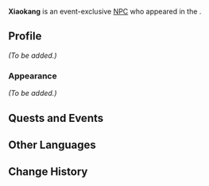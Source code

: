 {{Meta
<!-- Remove this template after adding the missing info -->
|missing_NPC_profile  = yes
}}
{{Character Infobox
|type             = Event NPC
|image            = NPC Xiaokang.png
|realname         = <!-- Optional, if different from in-game name -->
|deceased         = <!-- Past (for deceased prior to events of the game) or free response -->
|region           = Liyue
|location         = Liyue
|affiliation      = 
|title            = 

|ancestry         = <!-- Clan/family -->
|father           = 
|mother           = 
|spouse           = 
|sibling          = 
|child            = 
|relative         = 

|voiceEN          = 
|voiceCN          = 
|voiceJP          = 
|voiceKR          = 
}}
'''Xiaokang''' is an event-exclusive [[NPC]] who appeared in the {{Quest|Xianyun: Gracious}}.
<!--
==Location==
{{subst:#tag:gallery|
NPC Location {{subst:#titleparts:{{subst:PAGENAME}}}}.png{{subst:!}}{{subst:#titleparts:{{subst:PAGENAME}}}}'s location
NPC Location {{subst:#titleparts:{{subst:PAGENAME}}}} Context.png{{subst:!}}Additional context
}}
-->
==Profile==
<!--Detailed story/lore information goes here.-->
''(To be added.)''

===Appearance===
<!--Keep appearance section short and concise. Limit to 2 paragraphs with 3-4 sentences each.-->
''(To be added.)''

==Quests and Events==
{{Quests and Events}}

==Other Languages==
{{Other Languages|default_hidden=1
|en       = Xiaokang
|zhs      = 效康
|zhs_rm   = 
|zht      = 效康
|zht_rm   = 
|ja       = 効康
|ja_rm    = 
|ko       = 효강
|es       = Xiaokang
|fr       = Xiaokang
|ru       = Сяо Кан
|th       = Xiaokang
|vi       = Xiaokang
|de       = Xiaokang
|id       = Xiaokang
|pt       = Xiaokang
|tr       = Xiaokang
|it       = Xiaokang
}}

==Change History==
{{Change History|5.4}}
<!--
==References==
{{Reflist}}
-->